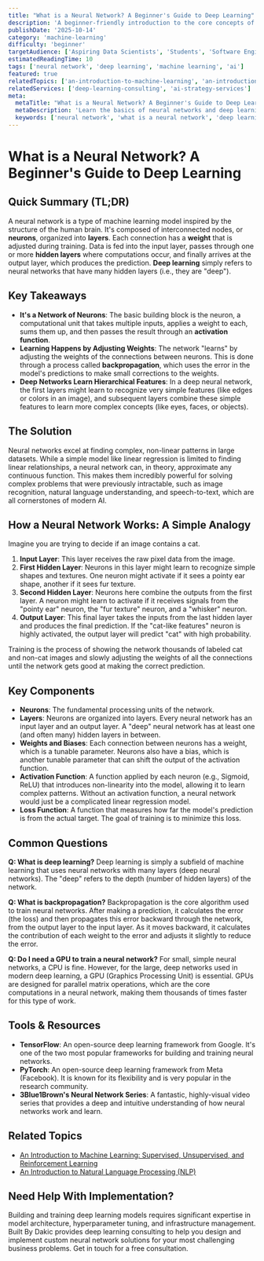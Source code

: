 ```yaml
---
title: "What is a Neural Network? A Beginner's Guide to Deep Learning"
description: 'A beginner-friendly introduction to the core concepts of neural networks and deep learning, explaining neurons, layers, and activation functions.'
publishDate: '2025-10-14'
category: 'machine-learning'
difficulty: 'beginner'
targetAudience: ['Aspiring Data Scientists', 'Students', 'Software Engineers']
estimatedReadingTime: 10
tags: ['neural network', 'deep learning', 'machine learning', 'ai']
featured: true
relatedTopics: ['an-introduction-to-machine-learning', 'an-introduction-to-natural-language-processing-nlp']
relatedServices: ['deep-learning-consulting', 'ai-strategy-services']
meta:
  metaTitle: "What is a Neural Network? A Beginner's Guide to Deep Learning"
  metaDescription: 'Learn the basics of neural networks and deep learning. This guide explains the fundamental concepts of neurons, layers, weights, and activation functions.'
  keywords: ['neural network', 'what is a neural network', 'deep learning', 'machine learning']
---
```


# What is a Neural Network? A Beginner's Guide to Deep Learning

## Quick Summary (TL;DR)

A neural network is a type of machine learning model inspired by the structure of the human brain. It's composed of interconnected nodes, or **neurons**, organized into **layers**. Each connection has a **weight** that is adjusted during training. Data is fed into the input layer, passes through one or more **hidden layers** where computations occur, and finally arrives at the output layer, which produces the prediction. **Deep learning** simply refers to neural networks that have many hidden layers (i.e., they are "deep").

## Key Takeaways

- **It's a Network of Neurons**: The basic building block is the neuron, a computational unit that takes multiple inputs, applies a weight to each, sums them up, and then passes the result through an **activation function**.
- **Learning Happens by Adjusting Weights**: The network "learns" by adjusting the weights of the connections between neurons. This is done through a process called **backpropagation**, which uses the error in the model's predictions to make small corrections to the weights.
- **Deep Networks Learn Hierarchical Features**: In a deep neural network, the first layers might learn to recognize very simple features (like edges or colors in an image), and subsequent layers combine these simple features to learn more complex concepts (like eyes, faces, or objects).

## The Solution

Neural networks excel at finding complex, non-linear patterns in large datasets. While a simple model like linear regression is limited to finding linear relationships, a neural network can, in theory, approximate any continuous function. This makes them incredibly powerful for solving complex problems that were previously intractable, such as image recognition, natural language understanding, and speech-to-text, which are all cornerstones of modern AI.

## How a Neural Network Works: A Simple Analogy

Imagine you are trying to decide if an image contains a cat.

1.  **Input Layer**: This layer receives the raw pixel data from the image.
2.  **First Hidden Layer**: Neurons in this layer might learn to recognize simple shapes and textures. One neuron might activate if it sees a pointy ear shape, another if it sees fur texture.
3.  **Second Hidden Layer**: Neurons here combine the outputs from the first layer. A neuron might learn to activate if it receives signals from the "pointy ear" neuron, the "fur texture" neuron, and a "whisker" neuron.
4.  **Output Layer**: This final layer takes the inputs from the last hidden layer and produces the final prediction. If the "cat-like features" neuron is highly activated, the output layer will predict "cat" with high probability.

Training is the process of showing the network thousands of labeled cat and non-cat images and slowly adjusting the weights of all the connections until the network gets good at making the correct prediction.

## Key Components

- **Neurons**: The fundamental processing units of the network.
- **Layers**: Neurons are organized into layers. Every neural network has an input layer and an output layer. A "deep" neural network has at least one (and often many) hidden layers in between.
- **Weights and Biases**: Each connection between neurons has a weight, which is a tunable parameter. Neurons also have a bias, which is another tunable parameter that can shift the output of the activation function.
- **Activation Function**: A function applied by each neuron (e.g., Sigmoid, ReLU) that introduces non-linearity into the model, allowing it to learn complex patterns. Without an activation function, a neural network would just be a complicated linear regression model.
- **Loss Function**: A function that measures how far the model's prediction is from the actual target. The goal of training is to minimize this loss.

## Common Questions

**Q: What is deep learning?**
Deep learning is simply a subfield of machine learning that uses neural networks with many layers (deep neural networks). The "deep" refers to the depth (number of hidden layers) of the network.

**Q: What is backpropagation?**
Backpropagation is the core algorithm used to train neural networks. After making a prediction, it calculates the error (the loss) and then propagates this error backward through the network, from the output layer to the input layer. As it moves backward, it calculates the contribution of each weight to the error and adjusts it slightly to reduce the error.

**Q: Do I need a GPU to train a neural network?**
For small, simple neural networks, a CPU is fine. However, for the large, deep networks used in modern deep learning, a GPU (Graphics Processing Unit) is essential. GPUs are designed for parallel matrix operations, which are the core computations in a neural network, making them thousands of times faster for this type of work.

## Tools & Resources

- **TensorFlow**: An open-source deep learning framework from Google. It's one of the two most popular frameworks for building and training neural networks.
- **PyTorch**: An open-source deep learning framework from Meta (Facebook). It is known for its flexibility and is very popular in the research community.
- **3Blue1Brown's Neural Network Series**: A fantastic, highly-visual video series that provides a deep and intuitive understanding of how neural networks work and learn.

## Related Topics

- [An Introduction to Machine Learning: Supervised, Unsupervised, and Reinforcement Learning](/category/machine-learning/an-introduction-to-machine-learning)
- [An Introduction to Natural Language Processing (NLP)](/category/machine-learning/an-introduction-to-natural-language-processing-nlp)

## Need Help With Implementation?

Building and training deep learning models requires significant expertise in model architecture, hyperparameter tuning, and infrastructure management. Built By Dakic provides deep learning consulting to help you design and implement custom neural network solutions for your most challenging business problems. Get in touch for a free consultation.

